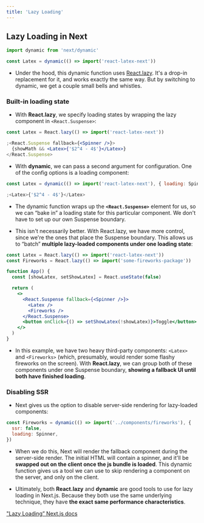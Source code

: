 ```yaml
---
title: 'Lazy Loading'
---
```


## Lazy Loading in Next

```jsx
import dynamic from 'next/dynamic'

const Latex = dynamic(() => import('react-latex-next'))
```

- Under the hood, this dynamic function uses [React.lazy](https://react.dev/reference/react/lazy). It's a drop-in replacement for it, and works exactly the same way. But by switching to dynamic, we get a couple small bells and whistles.

### Built-in loading state

- With **React.lazy**, we specify loading states by wrapping the lazy component in `<React.Suspense>`:

```jsx
const Latex = React.lazy(() => import('react-latex-next'))

;<React.Suspense fallback={<Spinner />}>
  {showMath && <Latex>{'$2^4 - 4$'}</Latex>}
</React.Suspense>
```

- With **dynamic**, we can pass a second argument for configuration. One of the config options is a loading component:

```jsx
const Latex = dynamic(() => import('react-latex-next'), { loading: Spinner })

;<Latex>{'$2^4 - 4$'}</Latex>
```

- The dynamic function wraps up the **`<React.Suspense>`** element for us, so we can “bake in” a loading state for this particular component. We don't have to set up our own Suspense boundary.

- This isn't necessarily better. With React.lazy, we have more control, since we're the ones that place the Suspense boundary. This allows us to “batch” **multiple lazy-loaded components under one loading state**:

```jsx
const Latex = React.lazy(() => import('react-latex-next'))
const Fireworks = React.lazy(() => import('some-fireworks-package'))

function App() {
  const [showLatex, setShowLatex] = React.useState(false)

  return (
    <>
      <React.Suspense fallback={<Spinner />}>
        <Latex />
        <Fireworks />
      </React.Suspense>
      <button onClick={() => setShowLatex(!showLatex)}>Toggle</button>
    </>
  )
}
```

- In this example, we have two heavy third-party components: `<Latex>` and `<Fireworks>` (which, presumably, would render some flashy fireworks on the screen). With **React.lazy**, we can group both of these components under one Suspense boundary, **showing a fallback UI until both have finished loading**.

### Disabling SSR

- Next gives us the option to disable server-side rendering for lazy-loaded components:

```jsx
const Fireworks = dynamic(() => import('../components/fireworks'), {
  ssr: false,
  loading: Spinner,
})
```

- When we do this, Next will render the fallback component during the server-side render. The initial HTML will contain a spinner, and it'll be **swapped out on the client once the js bundle is loaded**. This dynamic function gives us a tool we can use to skip rendering a component on the server, and only on the client.

- Ultimately, both **React.lazy** and **dynamic** are good tools to use for lazy loading in Next.js. Because they both use the same underlying technique, they have **the exact same performance characteristics**.

["Lazy Loading” Next.js docs](https://nextjs.org/docs/app/building-your-application/optimizing/lazy-loading“)
